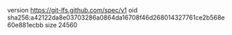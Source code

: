 version https://git-lfs.github.com/spec/v1
oid sha256:a42122da8e03703286a0864da16708f46d268014327761ce2b568e60e881ecbb
size 24560
